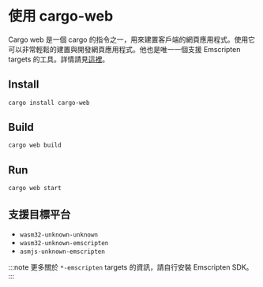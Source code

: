 # 使用 cargo-web

Cargo web 是一個 cargo 的指令之一，用來建置客戶端的網頁應用程式。使用它可以非常輕鬆的建置與開發網頁應用程式。他也是唯一一個支援 Emscripten targets 的工具。詳情請見[這裡](https://github.com/koute/cargo-web)。

## Install

```bash
cargo install cargo-web
```

## Build

```bash
cargo web build
```

## Run

```bash
cargo web start
```

## 支援目標平台

- `wasm32-unknown-unknown`
- `wasm32-unknown-emscripten`
- `asmjs-unknown-emscripten`

:::note
更多關於 `*-emscripten` targets 的資訊，請自行安裝 Emscripten SDK。
:::
